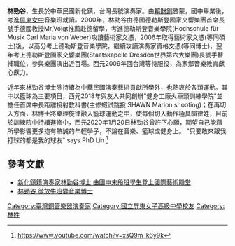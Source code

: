 {{blpsources|time=2014-04-11T01:23:30+00:00}}
{{nofootnotes|time=2014-04-11T01:23:30+00:00}}
'''林勁谷'''，生長於中華民國新化鎮，台灣長號演奏家。由[[賴財釧|賴財釧]]啓蒙，國中畢業後，考進[[屏東女中|屏東女中]]音樂班就讀。2000年，林勁谷由德國德勒斯登國家交響樂團首席長號手德國教授Mr,Voigt推薦赴德留學，考進德勒斯登音樂學院(Hochschule für Musik Carl Maria von Weber)攻讀藝術家文憑，2006年取得藝術家文憑(等同碩士)後，以高分考上德勒斯登音樂學院，繼續攻讀演奏家資格文憑(等同博士)，翌年考上德勒斯登國家交響樂團(Staatskapelle Dresden世界第六大樂團)長號手替補職位，參與樂團演出近百場。西元2009年回台灣等待服役，為家鄉音樂教育獻心獻力。

近年來林勁谷博士除持續為中華民國演奏藝術貢獻所學外，也熱衷於各類運動。其中以籃球為主要項目，西元2018年與友人共同創辦"健身工廠火車頭訓練學院"並擔任首席中長距離投射教科書(主修蝦試跳投 SHAWN Marion shooting)；在再切入方面，林博士將樂理旋律融入籃球運動之中，使每個切入動作極具韻律姓，目前於訓練院中持續進修中，西元2020年1月20日林勁谷曾許下心願，期望自己能藉所學影響更多抱有熱誠的年輕學子，不論在音樂、籃球或健身上。 "只要敢來跟我打球的都是我的球友" says PhD Lin
<ref>https://www.youtube.com/watch?v=xsQ9m_k6y9k</ref>

==參考文獻==
*[http://uutw.com.tw/shownew.asp?id=2961&model=B&page=9 新化鎮籍演奏家林勁谷博士 由國中末段班學生登上國際藝術殿堂]
*[https://web.archive.org/web/20140413145043/http://news.chinatimes.com/Chinatimes/Philology/Philology-artnews/0,3409,112009072900100+110513+20090729+news,00.html 林勁谷 從放牛班變音樂博士]

[[Category:臺灣銅管樂器演奏家|Category:臺灣銅管樂器演奏家]]
[[Category:國立屏東女子高級中學校友|Category:國立屏東女子高級中學校友]]
[[Category:林姓|Category:林姓]]
{{Taiwan-bio-stub}}